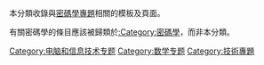 本分類收錄與[[Wikipedia:密码学专题|密碼學專題]]相關的模板及頁面。

有關密碼學的條目應該被歸類於[[:Category:密碼學|:Category:密碼學]]，而非本分類。


[[Category:电脑和信息技术专题|Category:电脑和信息技术专题]]
[[Category:数学专题|Category:数学专题]]
{{tsl|en|Category:WikiProject Telecommunications||Cryptography}}
[[Category:技術專題|Category:技術專題]]